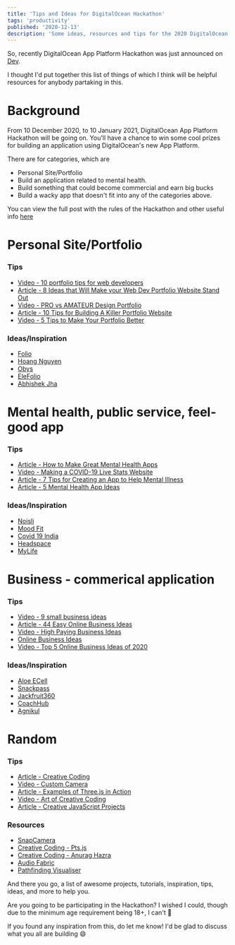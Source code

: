 ```yaml
---
title: 'Tips and Ideas for DigitalOcean Hackathon'
tags: 'productivity'
published: '2020-12-13'
description: 'Some ideas, resources and tips for the 2020 DigitalOcean Hackathon'
---
```


So, recently DigitalOcean App Platform Hackathon was just announced on [Dev](https://dev.to/).

I thought I'd put together this list of things of which I think will be helpful resources for anybody partaking in this.

# Background

From 10 December 2020, to 10 January 2021, DigitalOcean App Platform Hackathon will be going on. You'll have a chance to win some cool prizes for building an application using DigitalOcean's new App Platform.

There are for categories, which are

- Personal Site/Portfolio
- Build an application related to mental health.
- Build something that could become commercial and earn big bucks
- Build a wacky app that doesn't fit into any of the categories above.

You can view the full post with the rules of the Hackathon and other useful info [here](https://dev.to/devteam/announcing-the-digitalocean-app-platform-hackathon-on-dev-2i1k)

# Personal Site/Portfolio

### Tips

- [Video - 10 portfolio tips for web developers](https://www.youtube.com/watch?v=nrWGr2OvBD4)
- [Article - 8 Ideas that Will Make your Web Dev Portfolio Website Stand Out](https://www.sitepoint.com/how-to-build-a-stunning-portfolio-website-as-a-web-developer/)
- [Video - PRO vs AMATEUR Design Portfolio](https://www.youtube.com/watch?v=8T7SnBQDiuM&t=55s)
- [Article - 10 Tips for Building A Killer Portfolio Website](https://www.creativebloq.com/portfolios/tips-portfolio-website-4137460)
- [Video - 5 Tips to Make Your Portfolio Better](https://www.youtube.com/watch?v=qn5zcCseRcg)

### Ideas/Inspiration

- [Folio](https://ui8-folio.herokuapp.com/)
- [Hoang Nguyen](https://hoang.moe/)
- [Obys](https://obys.agency/)
- [EleFolio](https://live.templately.com/elefolio/)
- [Abhishek Jha](https://abhishekjha.me/)

# Mental health, public service, feel-good app

### Tips

- [Article - How to Make Great Mental Health Apps](https://www.onlinetherapyinstitute.com/wp-content/uploads/2013/11/NewInnovations_Vol3_Issue415.pdf)
- [Video - Making a COVID-19 Live Stats Website](https://www.youtube.com/watch?v=BzUFQDP8B28)
- [Article - 7 Tips for Creating an App to Help Mental Illness](https://www.sitepoint.com/7-tips-creating-app-help-mental-illness/)
- [Article - 5 Mental Health App Ideas](https://digitalhealthbuzz.com/5-mental-health-app-ideas/)

### Ideas/Inspiration

- [Noisli](https://www.noisli.com/)
- [Mood Fit](https://www.getmoodfit.com/)
- [Covid 19 India](https://www.covid19india.org/)
- [Headspace](https://www.headspace.com/)
- [MyLife](https://my.life/)

# Business - commerical application

### Tips

- [Video - 9 small business ideas](https://www.youtube.com/watch?v=0k8ljlnBAQI)
- [Article - 44 Easy Online Business Ideas](https://www.justbusiness.com/starting-a-small-business/online-business-ideas)
- [Video - High Paying Business Ideas](https://www.youtube.com/watch?v=m8ZdXr2QF8A)
- [Online Business Ideas](https://hacktheentrepreneur.com/online-business-ideas/)
- [Video - Top 5 Online Business Ideas of 2020](https://www.youtube.com/watch?v=o1h58z1Jbww&ab_channel=TopThink)

### Ideas/Inspiration

- [Aloe ECell](https://www.aloeecell.com/)
- [Snackpass](https://www.snackpass.co/)
- [Jackfruit360](http://jackfruit365.com/)
- [CoachHub](https://coachhub.io/)
- [Agnikul](https://www.agnikul.in/#/)

# Random

### Tips

- [Article - Creative Coding](https://blog.prototypr.io/the-short-guide-to-generative-art-creative-coding-fc36ff163708)
- [Video - Custom Camera](https://www.youtube.com/watch?v=EM_Fm0_C8JA)
- [Article - Examples of Three.js in Action](https://speckyboy.com/three-js-in-action/)
- [Video - Art of Creative Coding](https://www.youtube.com/watch?v=eBV14-3LT-g)
- [Article - Creative JavaScript Projects](https://dev.to/lindelof/10-very-creative-javascript-projects-on-github-1j0n)

### Resources

- [SnapCamera](https://snapcamera.snapchat.com/)
- [Creative Coding - Pts.js](https://ptsjs.org/demo/?name=pts.quickStart)
- [Creative Coding - Anurag Hazra](https://anuraghazra.github.io/#creative-coding)
- [Audio Fabric](https://tbaldw.in/audiofabric/)
- [Pathfinding Visualiser](https://clementmihailescu.github.io/Pathfinding-Visualizer/)

And there you go, a list of awesome projects, tutorials, inspiration, tips, ideas, and more to help you.

Are you going to be participating in the Hackathon? I wished I could, though due to the minimum age requirement being 18+, I can't 🙁

If you found any inspiration from this, do let me know! I'd be glad to discuss what you all are building :smile:
